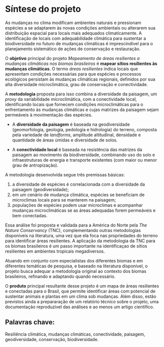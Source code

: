 # Síntese do projeto {.unnumbered}

<!-- Nos nossos textos temos que padronizar o que entendemos por adatação às mudanças climáticas. No sentido mais restrito, adaptação é a mudança evolutiva da espécies em reposta à pressão ambiental, assim as espécies podem se adaptar (evoluir) para terem condições fisiológicas que suportem o novo clima, ou migrarem para áreas adequadas aos seus nichos. No entento, há também adaptação sendo usado em sentidos mais amplos, incluindo a migração. Sugiro mantermos o termo mais restrito, para ficar mais relacionado conceitualmente com a discussão de evolução de nicho e resgate evolutivo --> 

As mudanças no clima modificam ambientes naturais e pressionam espécies a se adaptarem às novas condições ambientais ou alterarem sua distribuição espacial para locais mais adequados climaticamente.
A identificação de locais com adequabilidade climática para sustentar a biodiversidade no futuro de mudanças climáticas é imprescindível para o planejamento sistemático de ações de conservação e restauração.

O __objetivo__ principal do projeto _Mapeamento de áreas resilientes a mudanças climáticas nos biomas brasileiros_ é __mapear sítios resilientes às mudanças climáticas__.
O termo _áreas resilientes_ indica locais que apresentam condições necessárias para que espécies e processos ecológicos persistam às mudanças climáticas regionais, definidos por sua alta diversidade microclimática, grau de conservação e conectividade. 

A __metodologia__ proposta para isso combina a diversidade da paisagem, um _proxy_ da variabilidade microclimática, com a conectividade local, identificando locais que fornecem condições microclimáticas para o enfrentamento às mudanças climáticas e cujas matrizes da paisagem sejam permeáveis à movimentação das espécies.

+ A __diversidade da paisagem__ é baseada na geodiversidade (geomorfologia, geologia, pedologia e hidrologia) do terreno, composta pela variedade de _landforms_, amplitude altitudinal, densidade e quantidade de áreas úmidas e diversidade de solos.

+ A __conectividade local__ é baseada na resistência das matrizes da paisagem ao movimento da biodiversidade, combinando uso do solo e infraestruturas de energia e transporte existentes (com maior ou menor grau de antropização).

A metodologia desenvolvida segue três premissas básicas:

1) a diversidade de espécies é correlacionada com a diversidade da paisagem (geodiversidade);
2) em um cenário de mudança climática, espécies se beneficiam de microclimas locais para se manterem na paisagem;
3) populações de espécies podem usar microclimas e acompanhar mudanças microclimáticas se as áreas adequadas forem permeáveis e bem conectadas.


Essa análise foi proposta e validada para a América do Norte pela _The Nature Conservancy_ (TNC), complementando outras metodologias disponíveis na literatura, uma vez que ela foca nas propriedades do terreno para identificar áreas resilientes. 
A aplicação da metodologia da TNC para os biomas brasileiros é um passo importante na identificaçao de sítios resilientes em ambientes tropicais megadiversos. 

Atuando em conjunto com especialistas dos diferentes biomas e em diferentes temáticas de pesquisa, e baseado na literatura disponível, o projeto busca adequar a metodologia original ao contexto dos biomas brasileiros, refinando e adaptando quando necessário. <!-- Não estamos testando, estamos adequando e desenvolvendo a metodologia  --> 

O __produto__ principal resultante desse projeto é um mapa de áreas resilientes e conectadas para o Brasil, que permite identificar áreas com potencial de sustentar animais e plantas em um clima sob mudanças.
Além disso, estão previstos ainda a prepararação de um relatório técnico sobre o projeto, uma documentação reproduzível das análises e ao menos um artigo científico.

## __Palavras chave:__

Resiliência climática, mudanças climáticas, conectividade, paisagem, geodiversidade, conservação, biodiversidade.


